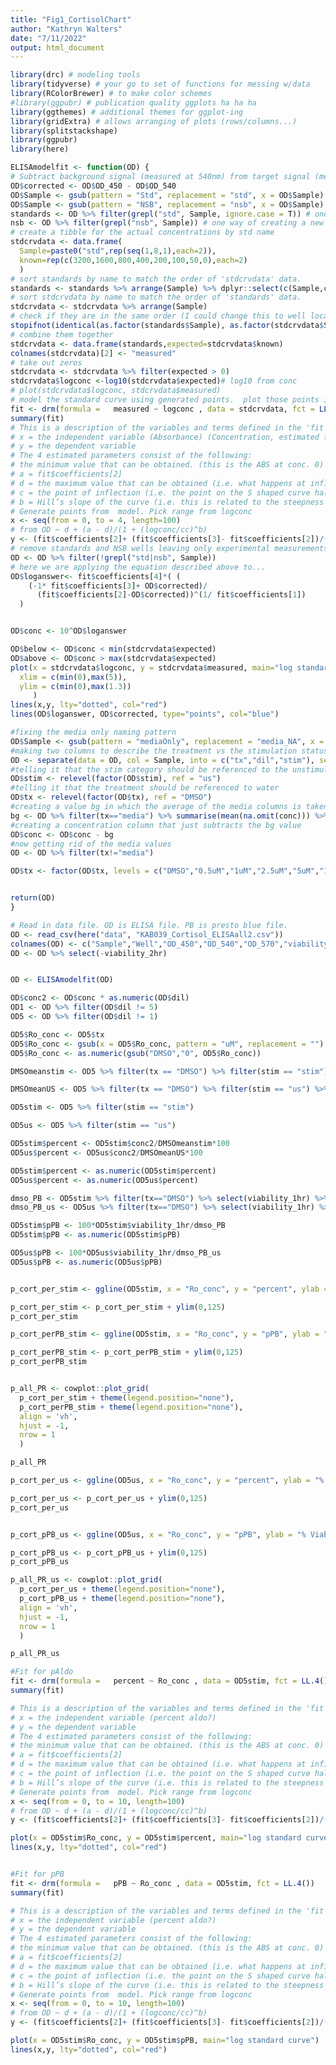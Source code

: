 ```yaml
---
title: "Fig1_CortisolChart"
author: "Kathryn Walters"
date: "7/11/2022"
output: html_document
---
```



```r

library(drc) # modeling tools
library(tidyverse) # your go to set of functions for messing w/data
library(RColorBrewer) # to make color schemes
#library(ggpubr) # publication quality ggplots ha ha ha
library(ggthemes) # additional themes for ggplot-ing
library(gridExtra) # allows arranging of plots (rows/columns...)
library(splitstackshape)
library(ggpubr)
library(here)

```

```r

ELISAmodelfit <- function(OD) {
# Subtract background signal (measured at 540nm) from target signal (measured at 450nm)
OD$corrected <- OD$OD_450 - OD$OD_540
OD$Sample <- gsub(pattern = "Std", replacement = "std", x = OD$Sample)
OD$Sample <- gsub(pattern = "NSB", replacement = "nsb", x = OD$Sample)
standards <- OD %>% filter(grepl("std", Sample, ignore.case = T)) # one way of creating a new tibble that only contains your standards
nsb <- OD %>% filter(grepl("nsb", Sample)) # one way of creating a new tibble that only contains your NSBs
# create a tibble for the actual concentrations by std name
stdcrvdata <- data.frame(
  Sample=paste0("std",rep(seq(1,8,1),each=2)),
  known=rep(c(3200,1600,800,400,200,100,50,0),each=2)
  )
# sort standards by name to match the order of 'stdcrvdata' data.
standards <- standards %>% arrange(Sample) %>% dplyr::select(c(Sample,corrected))
# sort stdcrvdata by name to match the order of 'standards' data.
stdcrvdata <- stdcrvdata %>% arrange(Sample)
# check if they are in the same order (I could change this to well location?)
stopifnot(identical(as.factor(standards$Sample), as.factor(stdcrvdata$Sample)))
# combine them together
stdcrvdata <- data.frame(standards,expected=stdcrvdata$known)
colnames(stdcrvdata)[2] <- "measured"
# take out zeros
stdcrvdata <- stdcrvdata %>% filter(expected > 0)
stdcrvdata$logconc <-log10(stdcrvdata$expected)# log10 from conc
# plot(stdcrvdata$logconc, stdcrvdata$measured)
# model the standard curve using generated points.  plot those points in red.
fit <- drm(formula =   measured ~ logconc , data = stdcrvdata, fct = LL.4())
summary(fit)
# This is a description of the variables and terms defined in the 'fit' model.
# x = the independent variable (Absorbance) (Concentration, estimated from the Absorbance)
# y = the dependent variable 
# The 4 estimated parameters consist of the following:
# the minimum value that can be obtained. (this is the ABS at conc. 0)
# a = fit$coefficients[2] 
# d = the maximum value that can be obtained (i.e. what happens at infinite dose)
# c = the point of inflection (i.e. the point on the S shaped curve halfway between a and d)
# b = Hill’s slope of the curve (i.e. this is related to the steepness of the curve at point c).
# Generate points from  model. Pick range from logconc
x <- seq(from = 0, to = 4, length=100)
# from OD ~ d + (a - d)/(1 + (logconc/cc)^b)
y <- (fit$coefficients[2]+ (fit$coefficients[3]- fit$coefficients[2])/(1+(x/fit$coefficients[4])^ fit$coefficients[1])) 
# remove standards and NSB wells leaving only experimental measurements
OD <- OD %>% filter(!grepl("std|nsb", Sample))
# here we are applying the equation described above to...
OD$loganswer<- fit$coefficients[4]*( (
    (-1* fit$coefficients[3]+ OD$corrected)/
      (fit$coefficients[2]-OD$corrected))^(1/ fit$coefficients[1])
  )


OD$conc <- 10^OD$loganswer

OD$below <- OD$conc < min(stdcrvdata$expected)
OD$above <- OD$conc > max(stdcrvdata$expected)
plot(x = stdcrvdata$logconc, y = stdcrvdata$measured, main="log standard curve",
  xlim = c(min(0),max(5)),
  ylim = c(min(0),max(1.3))
     ) 
lines(x,y, lty="dotted", col="red") 
lines(OD$loganswer, OD$corrected, type="points", col="blue")

#fixing the media only naming pattern
OD$Sample <- gsub(pattern = "mediaOnly", replacement = "media_NA", x = OD$Sample)
#making two columns to describe the treatment vs the stimulation status
OD <- separate(data = OD, col = Sample, into = c("tx","dil","stim"), sep = "_")
#telling it that the stim category should be referenced to the unstimulated category
OD$stim <- relevel(factor(OD$stim), ref = "us")
#telling it that the treatment should be referenced to water
OD$tx <- relevel(factor(OD$tx), ref = "DMSO")
#creating a value bg in which the average of the media columns is taken
bg <- OD %>% filter(tx=="media") %>% summarise(mean(na.omit(conc))) %>% pull()
#creating a concentration column that just subtracts the bg value
OD$conc <- OD$conc - bg
#now getting rid of the media values
OD <- OD %>% filter(tx!="media")

OD$tx <- factor(OD$tx, levels = c("DMSO","0.5uM","1uM","2.5uM","5uM","10uM"))


return(OD)
}

```




```r

# Read in data file. OD is ELISA file. PB is presto blue file.
OD <- read_csv(here("data", "KAB039_Cortisol_ELISAall2.csv"))
colnames(OD) <- c("Sample","Well","OD_450","OD_540","OD_570","viability_1hr", "viability_2hr")
OD <- OD %>% select(-viability_2hr)



```


```r
OD <- ELISAmodelfit(OD)
```


```r
OD$conc2 <- OD$conc * as.numeric(OD$dil)
OD1 <- OD %>% filter(OD$dil != 5)
OD5 <- OD %>% filter(OD$dil != 1)

OD5$Ro_conc <- OD5$tx
OD5$Ro_conc <- gsub(x = OD5$Ro_conc, pattern = "uM", replacement = "")
OD5$Ro_conc <- as.numeric(gsub("DMSO","0", OD5$Ro_conc))

DMSOmeanstim <- OD5 %>% filter(tx == "DMSO") %>% filter(stim == "stim") %>% select(conc2) %>% summarise(mean(conc2)) %>% pull()

DMSOmeanUS <- OD5 %>% filter(tx == "DMSO") %>% filter(stim == "us") %>% select(conc2) %>% summarise(mean(conc2)) %>% pull()

OD5stim <- OD5 %>% filter(stim == "stim")

OD5us <- OD5 %>% filter(stim == "us")

OD5stim$percent <- OD5stim$conc2/DMSOmeanstim*100
OD5us$percent <- OD5us$conc2/DMSOmeanUS*100

OD5stim$percent <- as.numeric(OD5stim$percent)
OD5us$percent <- as.numeric(OD5us$percent)

dmso_PB <- OD5stim %>% filter(tx=="DMSO") %>% select(viability_1hr) %>% summarise(mean(viability_1hr)) %>% pull()
dmso_PB_us <- OD5us %>% filter(tx=="DMSO") %>% select(viability_1hr) %>% summarise(mean(viability_1hr)) %>% pull()

OD5stim$pPB <- 100*OD5stim$viability_1hr/dmso_PB
OD5stim$pPB <- as.numeric(OD5stim$pPB)

OD5us$pPB <- 100*OD5us$viability_1hr/dmso_PB_us
OD5us$pPB <- as.numeric(OD5us$pPB)


p_cort_per_stim <- ggline(OD5stim, x = "Ro_conc", y = "percent", ylab = "% Cortisol", add = "mean_sd", xlab = "[Ro] uM") + rremove("legend") + rotate_x_text(60) + geom_hline(yintercept = 100, linetype = "dotted", color = "black")

p_cort_per_stim <- p_cort_per_stim + ylim(0,125)
p_cort_per_stim

p_cort_perPB_stim <- ggline(OD5stim, x = "Ro_conc", y = "pPB", ylab = "% Viability", add = "mean_sd", xlab = "[Ro] uM") + rremove("legend") + rotate_x_text(60) + geom_hline(yintercept = 100, linetype = "dotted", color = "black")

p_cort_perPB_stim <- p_cort_perPB_stim + ylim(0,125)
p_cort_perPB_stim


p_all_PR <- cowplot::plot_grid(
  p_cort_per_stim + theme(legend.position="none"),
  p_cort_perPB_stim + theme(legend.position="none"),
  align = 'vh',
  hjust = -1,
  nrow = 1
  )

p_all_PR

p_cort_per_us <- ggline(OD5us, x = "Ro_conc", y = "percent", ylab = "% Cortisol", add = "mean_sd", xlab = "[Ro] uM") + rremove("legend") + rotate_x_text(60) + geom_hline(yintercept = 100, linetype = "dotted", color = "black")

p_cort_per_us <- p_cort_per_us + ylim(0,125)
p_cort_per_us


p_cort_pPB_us <- ggline(OD5us, x = "Ro_conc", y = "pPB", ylab = "% Viability", add = "mean_sd", xlab = "[Ro] uM") + rremove("legend") + rotate_x_text(60) + geom_hline(yintercept = 100, linetype = "dotted", color = "black")

p_cort_pPB_us <- p_cort_pPB_us + ylim(0,125)
p_cort_pPB_us

p_all_PR_us <- cowplot::plot_grid(
  p_cort_per_us + theme(legend.position="none"),
  p_cort_pPB_us + theme(legend.position="none"),
  align = 'vh',
  hjust = -1,
  nrow = 1
  )

p_all_PR_us
```


```r
#Fit for pAldo
fit <- drm(formula =   percent ~ Ro_conc , data = OD5stim, fct = LL.4())
summary(fit)

# This is a description of the variables and terms defined in the 'fit' model.
# x = the independent variable (percent aldo?)
# y = the dependent variable 
# The 4 estimated parameters consist of the following:
# the minimum value that can be obtained. (this is the ABS at conc. 0)
# a = fit$coefficients[2] 
# d = the maximum value that can be obtained (i.e. what happens at infinite dose)
# c = the point of inflection (i.e. the point on the S shaped curve halfway between a and d)
# b = Hill’s slope of the curve (i.e. this is related to the steepness of the curve at point c).
# Generate points from  model. Pick range from logconc
x <- seq(from = 0, to = 10, length=100)
# from OD ~ d + (a - d)/(1 + (logconc/cc)^b)
y <- (fit$coefficients[2]+ (fit$coefficients[3]- fit$coefficients[2])/(1+(x/fit$coefficients[4])^ fit$coefficients[1])) 

plot(x = OD5stim$Ro_conc, y = OD5stim$percent, main="log standard curve") 
lines(x,y, lty="dotted", col="red") 


#Fit for pPB
fit <- drm(formula =   pPB ~ Ro_conc , data = OD5stim, fct = LL.4())
summary(fit)

# This is a description of the variables and terms defined in the 'fit' model.
# x = the independent variable (percent aldo?)
# y = the dependent variable 
# The 4 estimated parameters consist of the following:
# the minimum value that can be obtained. (this is the ABS at conc. 0)
# a = fit$coefficients[2] 
# d = the maximum value that can be obtained (i.e. what happens at infinite dose)
# c = the point of inflection (i.e. the point on the S shaped curve halfway between a and d)
# b = Hill’s slope of the curve (i.e. this is related to the steepness of the curve at point c).
# Generate points from  model. Pick range from logconc
x <- seq(from = 0, to = 10, length=100)
# from OD ~ d + (a - d)/(1 + (logconc/cc)^b)
y <- (fit$coefficients[2]+ (fit$coefficients[3]- fit$coefficients[2])/(1+(x/fit$coefficients[4])^ fit$coefficients[1])) 

plot(x = OD5stim$Ro_conc, y = OD5stim$pPB, main="log standard curve") 
lines(x,y, lty="dotted", col="red") 
```


